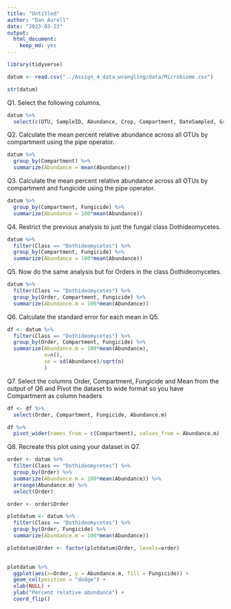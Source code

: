 ```yaml
---
title: "Untitled"
author: "Dan Aurell"
date: "2023-03-23"
output: 
  html_document:
    keep_md: yes
---
```



```r
library(tidyverse)
```



```r
datum <- read.csv("../Assign_4_data_wrangling/data/Microbiome.csv")

str(datum)
```


Q1. Select the following columns.

```r
datum %>% 
  select(c(OTU, SampleID, Abundance, Crop, Compartment, DateSampled, GrowthStage, Treatment, Rep, Fungicide, Kingdom, Phylum, Class, Order, Family, Genus, Species, Taxonomy))
```



Q2. Calculate the mean percent relative abundance across all OTUs by compartment using the pipe operator.

```r
datum %>% 
  group_by(Compartment) %>% 
  summarize(Abundance = mean(Abundance))
```


Q3. Calculate the mean percent relative abundance across all OTUs by compartment and fungicide using the pipe operator.

```r
datum %>% 
  group_by(Compartment, Fungicide) %>% 
  summarize(Abundance = 100*mean(Abundance))
```

Q4. Restrict the previous analysis to just the fungal class Dothideomycetes.

```r
datum %>% 
  filter(Class == "Dothideomycetes") %>% 
  group_by(Compartment, Fungicide) %>% 
  summarize(Abundance = 100*mean(Abundance))
```

Q5. Now do the same analysis but for Orders in the class Dothideomycetes.

```r
datum %>% 
  filter(Class == "Dothideomycetes") %>% 
  group_by(Order, Compartment, Fungicide) %>% 
  summarize(Abundance.m = 100*mean(Abundance))
```

Q6. Calculate the standard error for each mean in Q5.

```r
df <- datum %>% 
  filter(Class == "Dothideomycetes") %>% 
  group_by(Order, Compartment, Fungicide) %>% 
  summarize(Abundance.m = 100*mean(Abundance), 
            n=n(),
            se = sd(Abundance)/sqrt(n)
            )
```


Q7. Select the columns Order, Compartment, Fungicide and Mean from the output of Q6 and Pivot the dataset to wide format so you have Compartment as column headers

```r
df <- df %>% 
  select(Order, Compartment, Fungicide, Abundance.m)

df %>% 
  pivot_wider(names_from = c(Compartment), values_from = Abundance.m)
```


Q8. Recreate this plot using your dataset in Q7. 

```r
order <- datum %>% 
  filter(Class == "Dothideomycetes") %>%
  group_by(Order) %>% 
  summarize(Abundance.m = 100*mean(Abundance)) %>% 
  arrange(Abundance.m) %>% 
  select(Order)

order <- order$Order

plotdatum <- datum %>% 
  filter(Class == "Dothideomycetes") %>%
  group_by(Order, Fungicide) %>% 
  summarize(Abundance.m = 100*mean(Abundance))

plotdatum$Order <- factor(plotdatum$Order, levels=order)
  
```


```r
plotdatum %>% 
  ggplot(aes(x=Order, y = Abundance.m, fill = Fungicide)) +
  geom_col(position = "dodge") +
  xlab(NULL) +
  ylab("Percent relative abundance") +
  coord_flip()
```